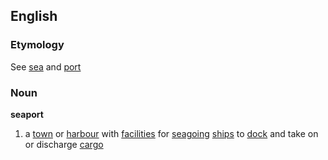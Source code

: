 ==English==
===Etymology===
See [[sea]] and [[port]]
===Noun===
'''seaport'''
# a [[town]] or [[harbour]] with [[facilities]] for [[seagoing]] [[ship]]s to [[dock]] and take on or discharge [[cargo]]